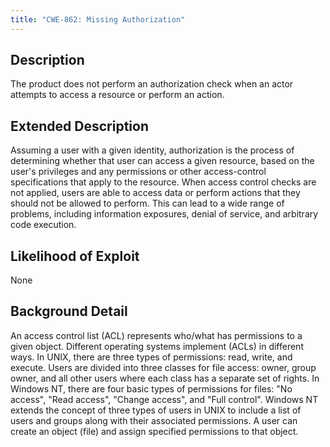 ```yaml
---
title: "CWE-862: Missing Authorization"
---
```


## Description
The product does not perform an authorization check when an actor attempts to access a resource or perform an action.

## Extended Description

Assuming a user with a given identity, authorization is the process of determining whether that user can access a given resource, based on the user's privileges and any permissions or other access-control specifications that apply to the resource.
When access control checks are not applied, users are able to access data or perform actions that they should not be allowed to perform. This can lead to a wide range of problems, including information exposures, denial of service, and arbitrary code execution.


## Likelihood of Exploit
None

## Background Detail
An access control list (ACL) represents who/what has permissions to a given object. Different operating systems implement (ACLs) in different ways. In UNIX, there are three types of permissions: read, write, and execute. Users are divided into three classes for file access: owner, group owner, and all other users where each class has a separate set of rights. In Windows NT, there are four basic types of permissions for files: "No access", "Read access", "Change access", and "Full control". Windows NT extends the concept of three types of users in UNIX to include a list of users and groups along with their associated permissions. A user can create an object (file) and assign specified permissions to that object.
        